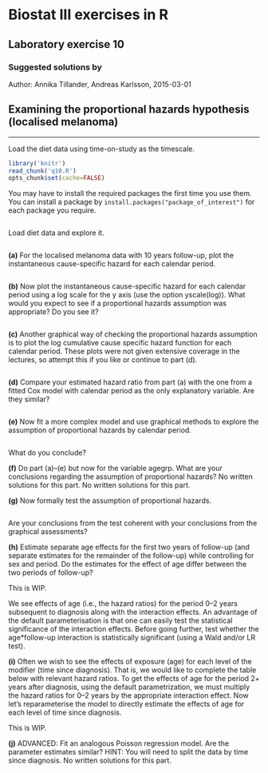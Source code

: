 Biostat III exercises in R
===========
Laboratory exercise 10
-----------

### Suggested solutions by
Author: Annika Tillander, Andreas Karlsson, 2015-03-01


## Examining the proportional hazards hypothesis (localised melanoma)

-----------

Load the diet data using time-on-study as the timescale.

```r
library('knitr')	
read_chunk('q10.R')
opts_chunk$set(cache=FALSE)
```

You may have to install the required packages the first time you use them. You can install a package by `install.packages("package_of_interest")` for each package you require.

```r
```
Load diet data and explore it.

```r
```

**(a)** For the localised melanoma data with 10 years follow-up, plot the instantaneous cause-specific hazard for each calendar period.


```r
```

**(b)** Now plot the instantaneous cause-specific hazard for each calendar period using a log scale for the y axis (use the option yscale(log)). What would you expect to see if a proportional hazards assumption was appropriate? Do you see it?

```r
```

**(c)** Another graphical way of checking the proportional hazards assumption is to plot the log cumulative cause specific hazard function for each calendar period. These plots were not given extensive coverage in the lectures, so attempt this if you like or continue to part (d).

```r
```

**(d)** Compare your estimated hazard ratio from part (a) with the one from a fitted Cox model with calendar period as the only explanatory variable. Are they similar?

```r
```

**(e)** Now fit a more complex model and use graphical methods to explore the assumption of proportional hazards by calendar period.

```r
```

What do you conclude?

**(f)** Do part (a)–(e) but now for the variable agegrp. What are your conclusions regarding the assumption of proportional hazards? No written solutions for this part. No written solutions for this part.

**(g)** Now formally test the assumption of proportional hazards.

```r
```

Are your conclusions from the test coherent with your conclusions from the graphical assessments?

**(h)** Estimate separate age effects for the first two years of follow-up (and separate estimates for the remainder of the follow-up) while controlling for sex and period. Do the estimates for the effect of age differ between the two periods of follow-up?

This is WIP.

We see effects of age (i.e., the hazard ratios) for the period 0–2 years subsequent to diagnosis along with the interaction effects. An advantage of the default parameterisation is that one can easily test the statistical significance of the interaction effects. Before going further, test whether the age*follow-up interaction is statistically significant (using a Wald and/or LR test).

**(i)** Often we wish to see the effects of exposure (age) for each level of the modifier (time since diagnosis). That is, we would like to complete the table below with relevant hazard ratios. To get the effects of age for the period 2+ years after diagnosis, using the default parametrization, we must multiply the hazard ratios for 0–2 years by the appropriate interaction effect. Now let’s reparameterise the model to directly estimate the effects of age for each level of time since diagnosis.

This is WIP.


**(j)** ADVANCED: Fit an analogous Poisson regression model. Are the parameter estimates similar? HINT: You will need to split the data by time since diagnosis. No written solutions for this part.
